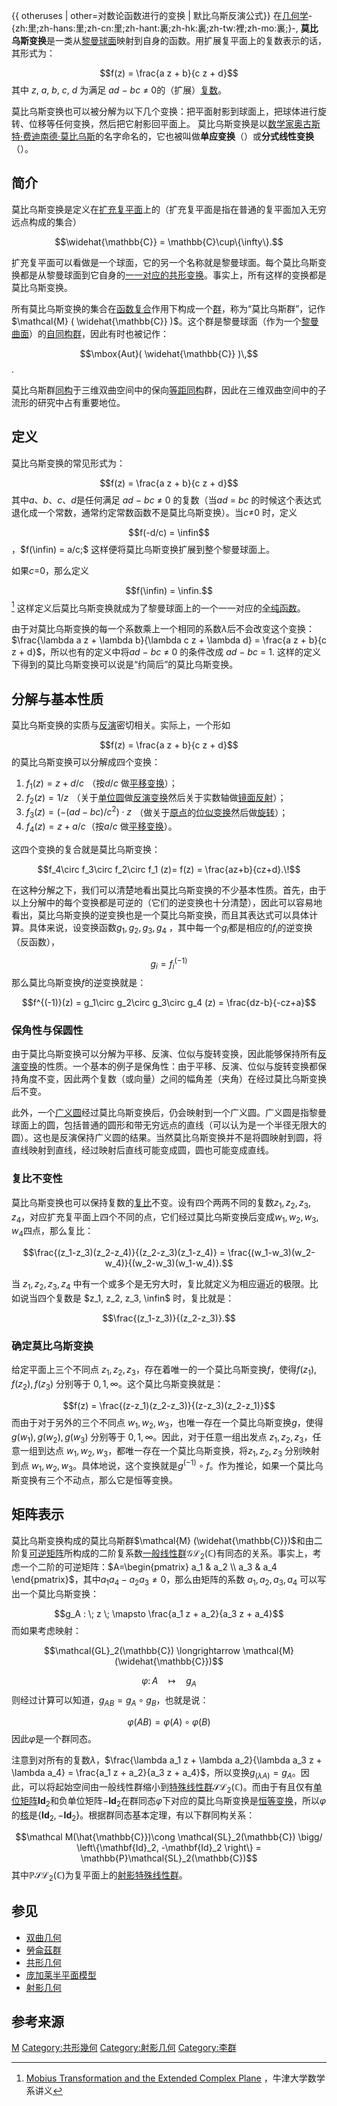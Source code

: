 {{ otheruses | other=对数论函数进行的变换 | 默比乌斯反演公式}}
在[[几何学|几何学]]-{zh:里;zh-hans:里;zh-cn:里;zh-hant:裏;zh-hk:裏;zh-tw:裡;zh-mo:裏;}-, '''莫比乌斯变换'''是一类从[[黎曼球面|黎曼球面]]映射到自身的函数。用扩展复平面上的复数表示的话，其形式为：

:<math>f(z) = \frac{a z + b}{c z + d}</math>
其中 ''z'', ''a'', ''b'', ''c'', ''d'' 为满足 ''ad'' − ''bc'' ≠ 0的（扩展）[[复数_(数学)|复数]]。

莫比乌斯变换也可以被分解为以下几个变换：把平面射影到球面上，把球体进行旋转、位移等任何变换，然后把它射影回平面上。
莫比乌斯变换是以[[数学家|数学家]][[奥古斯特·费迪南德·莫比乌斯|奥古斯特·费迪南德·莫比乌斯]]的名字命名的，它也被叫做'''单应变换'''（{{lang|en|homographic transformation}}）或'''分式线性变换'''（{{lang|en|linear fractional  transformation}}）。

==简介==
莫比乌斯变换是定义在[[黎曼球面|扩充复平面]]上的（扩充复平面是指在普通的复平面加入无穷远点构成的集合）
:<math>\widehat{\mathbb{C}} = \mathbb{C}\cup\{\infty\}.</math>

扩充复平面可以看做是一个球面，它的另一个名称就是黎曼球面。每个莫比乌斯变换都是从黎曼球面到它自身的[[双射|一一对应的]][[共形映射|共形变换]]。事实上，所有这样的变换都是莫比乌斯变换。

所有莫比乌斯变换的集合在[[复合函数|函数复合]]作用下构成一个[[群|群]]，称为“莫比乌斯群”，记作 <math>\mathcal{M} ( \widehat{\mathbb{C}} )</math>。这个群是黎曼球面（作为一个[[黎曼曲面|黎曼曲面]]）的[[自同构群|自同构群]]，因此有时也被记作：
:<math>\mbox{Aut}( \widehat{\mathbb{C}} )\,</math>.

莫比乌斯群[[群同构|同构]]于三维双曲空间中的保向[[等距同构|等距同构]]群，因此在三维双曲空间中的子流形的研究中占有重要地位。

== 定义 ==
莫比乌斯变换的常见形式为：
:<math>f(z) = \frac{a z + b}{c z + d}</math>
其中''a''、''b''、''c''、''d''是任何满足 ''ad'' − ''bc'' ≠ 0 的复数（当''ad'' = ''bc'' 的时候这个表达式退化成一个常数，通常约定常数函数不是莫比乌斯变换）。当''c''≠0 时，定义
:<math>f(-d/c) = \infin </math> ，<math> f(\infin) = a/c;</math>
这样便将莫比乌斯变换扩展到整个黎曼球面上。

如果''c''=0，那么定义
:<math>f(\infin) = \infin.</math><ref>{{en}}[http://people.maths.ox.ac.uk/earl/G2-lecture4.pdf Mobius Transformation and the Extended Complex Plane] {{webarchive|url=https://web.archive.org/web/20150417023232/http://people.maths.ox.ac.uk/earl/G2-lecture4.pdf |date=2015-04-17 }}，牛津大学数学系讲义</ref>
这样定义后莫比乌斯变换就成为了黎曼球面上的一个一一对应的[[全纯函数|全纯函数]]。

由于对莫比乌斯变换的每一个系数乘上一个相同的系数<math>\lambda</math>后不会改变这个变换：<math>\frac{\lambda a z + \lambda b}{\lambda c z + \lambda d} = \frac{a  z + b}{c z + d}</math>，所以也有的定义中将''ad'' − ''bc'' ≠ 0 的条件改成 ''ad'' − ''bc'' = 1. 这样的定义下得到的莫比乌斯变换可以说是“约简后”的莫比乌斯变换{{r|toth|page1=22}}。

== 分解与基本性质 ==
莫比乌斯变换的实质与[[反演|反演]]密切相关。实际上，一个形如
:<math>f(z) = \frac{a z + b}{c z + d}</math>
的莫比乌斯变换可以分解成四个变换{{r|KK|page1=51}}：
#<math>f_1(z)= z+d/c \!</math> （按''d''/''c'' 做[[平移|平移变换]]）；
#<math>f_2(z)= 1/z \!</math> （关于[[单位圆|单位圆]]做[[反演|反演变换]]然后关于实数轴做[[镜面反射_(数学)|镜面反射]]）；
#<math>f_3(z)= (- (ad-bc)/c^2) \cdot z \!</math> （做关于[[原点|原点]]的[[缩放|位似变换]]然后做[[旋转|旋转]]）；
# <math>f_4(z)= z+a/c \!</math>（按''a''/''c'' 做[[平移|平移变换]]）。
这四个变换的复合就是莫比乌斯变换：
:<math> f_4\circ f_3\circ f_2\circ f_1 (z)= f(z) = \frac{az+b}{cz+d}.\!</math>

在这种分解之下，我们可以清楚地看出莫比乌斯变换的不少基本性质。首先，由于以上分解中的每个变换都是可逆的（它们的逆变换也十分清楚），因此可以容易地看出，莫比乌斯变换的逆变换也是一个莫比乌斯变换，而且其表达式可以具体计算。具体来说，设变换函数<math>g_1, g_2, g_3, g_4</math> ，其中每一个<math>g_i</math>都是相应的<math>f_i</math>的逆变换（反函数），
:<math>g_i  = f_i^{(-1)}</math>
那么莫比乌斯变换''f''的逆变换就是：
:<math>f^{(-1)}(z) = g_1\circ g_2\circ g_3\circ g_4 (z) = \frac{dz-b}{-cz+a}</math>{{r|KK|page1=51}}

=== 保角性与保圆性 ===
由于莫比乌斯变换可以分解为平移、反演、位似与旋转变换，因此能够保持所有[[反演变换|反演变换]]的性质。一个基本的例子是保角性：由于平移、反演、位似与旋转变换都保持角度不变，因此两个复数（或向量）之间的幅角差（夹角）在经过莫比乌斯变换后不变。

此外，一个[[广义圆|广义圆]]经过莫比乌斯变换后，仍会映射到一个广义圆。广义圆是指黎曼球面上的圆，包括普通的圆形和带无穷远点的直线（可以认为是一个半径无限大的圆）。这也是反演保持广义圆的结果。当然莫比乌斯变换并不是将圆映射到圆，将直线映射到直线，经过映射后直线可能变成圆，圆也可能变成直线。

=== 复比不变性 ===

莫比乌斯变换也可以保持复数的[[交比|复比]]不变。设有四个两两不同的复数<math>z_1, z_2, z_3, z_4</math>，对应扩充复平面上四个不同的点，它们经过莫比乌斯变换后变成<math>w_1, w_2, w_3, w_4</math>四点，那么复比：
:<math>
\frac{(z_1-z_3)(z_2-z_4)}{(z_2-z_3)(z_1-z_4)} =
\frac{(w_1-w_3)(w_2-w_4)}{(w_2-w_3)(w_1-w_4)}.
</math>

当 <math>z_1, z_2, z_3, z_4</math> 中有一个或多个是无穷大时，复比就定义为相应逼近的极限。比如说当四个复数是 <math>z_1, z_2, z_3, \infin</math> 时，复比就是：
:<math>\frac{(z_1-z_3)}{(z_2-z_3)}.</math>

=== 确定莫比乌斯变换 ===
给定平面上三个不同点 <math>z_1, z_2, z_3</math>，存在着唯一的一个莫比乌斯变换<math>f</math>，使得<math>f(z_1), f(z_2), f(z_3)</math> 分别等于 <math>0, 1, \infty</math>。这个莫比乌斯变换就是：
:<math>f(z) = \frac{(z-z_1)(z_2-z_3)}{(z-z_3)(z_2-z_1)} </math>
而由于对于另外的三个不同点 <math>w_1, w_2, w_3</math>，也唯一存在一个莫比乌斯变换<math>g</math>，使得<math>g(w_1), g(w_2), g(w_3)</math> 分别等于 <math>0, 1, \infty</math>。因此，对于任意一组出发点 <math>z_1, z_2, z_3</math>，任意一组到达点 <math>w_1, w_2, w_3</math>，都唯一存在一个莫比乌斯变换，将<math>z_1, z_2, z_3</math> 分别映射到点 <math>w_1, w_2, w_3</math>。具体地说，这个变换就是<math>g^{(-1)} \circ f</math>{{r|KK|page1=59-60}}。作为推论，如果一个莫比乌斯变换有三个不动点，那么它是恒等变换。

== 矩阵表示 ==
莫比乌斯变换构成的莫比乌斯群<math>\mathcal{M} (\widehat{\mathbb{C}})</math>和由二阶复[[可逆矩阵|可逆矩阵]]所构成的二阶复系数[[一般线性群|一般线性群]]<math>\mathcal{GL}_2(\mathbb{C}) </math>有同态的关系。事实上，考虑一个二阶的可逆矩阵：<math>A=\begin{pmatrix} a_1 & a_2 \\ a_3 & a_4 \end{pmatrix}</math>，其中<math>a_1 a_4-a_2 a_3 \neq 0</math>，那么由矩阵的系数 <math>a_1, a_2, a_3, a_4</math> 可以写出一个莫比乌斯变换：
:<math>g_A : \; z \; \mapsto \frac{a_1 z + a_2}{a_3 z + a_4}</math>
而如果考虑映射：
:<math>\mathcal{GL}_2(\mathbb{C}) \longrightarrow \mathcal{M} (\widehat{\mathbb{C}})</math>
:<math> \varphi : \, A  \quad  \mapsto \quad g_A</math>
则经过计算可以知道，<math>g_{AB}=g_A\circ g_B</math>，也就是说：
:<math> \varphi (A B)  = \varphi (A) \circ \varphi (B)</math>
因此<math> \varphi </math>是一个群同态{{r|KK|page1=53}}。

注意到对所有的复数<math>\lambda</math>，<math>\frac{\lambda a_1 z + \lambda a_2}{\lambda a_3 z + \lambda a_4} = \frac{a_1 z + a_2}{a_3 z + a_4}</math>，所以变换<math>g_{(\lambda A)}=g_A</math>。因此，可以将起始空间由一般线性群缩小到[[特殊线性群|特殊线性群]]<math>\mathcal{SL}_2(\mathbb{C}) </math>。而由于有且仅有[[单位矩阵|单位矩阵]]<math>\mathbf{Id}_2</math>和负单位矩阵<math>-\mathbf{Id}_2</math>在群同态<math> \varphi </math>下对应的莫比乌斯变换是[[恒等变换|恒等变换]]，所以<math> \varphi </math>的[[核_(代数)|核]]是<math>\left\{\mathbf{Id}_2, -\mathbf{Id}_2 \right\}</math>。根据群同态基本定理，有以下群同构关系{{r|toth|page1=23}}：
:<math> \mathcal M(\hat{\mathbb{C}})\cong \mathcal{SL}_2(\mathbb{C}) \bigg/ \left\{\mathbf{Id}_2, -\mathbf{Id}_2 \right\} = \mathbb{P}\mathcal{SL}_2(\mathbb{C})</math>
其中<math>\mathbb{P}\mathcal{SL}_2(\mathbb{C})</math>为复平面上的[[射影线性群|射影特殊线性群]]。

==参见==
*[[双曲几何|双曲几何]]
*[[勞侖茲群|勞侖茲群]]
*[[共形几何|共形几何]]
*[[庞加莱半平面模型|庞加莱半平面模型]]
*[[射影几何|射影几何]]

==参考来源==
{{reflist|refs=
<ref name="toth">{{en}}{{cite book | title = Finite Möbius groups, minimal immersions of spheres, and moduli | author = Gábor Tóth | publisher =Springer; 1 edition | year = 2001 | isbn = 978-0387953236 }}</ref>
<ref name="KK">{{en}}{{citation | first=Konrad|last=Knopp | title=Elements of the Theory of Functions | publisher=New York: Dover | year=1952 | isbn=978-0-486-60154-0}} </ref>
}}

[[Category:复分析|M]]
[[Category:共形幾何|Category:共形幾何]]
[[Category:射影几何|Category:射影几何]]
[[Category:李群|Category:李群]]